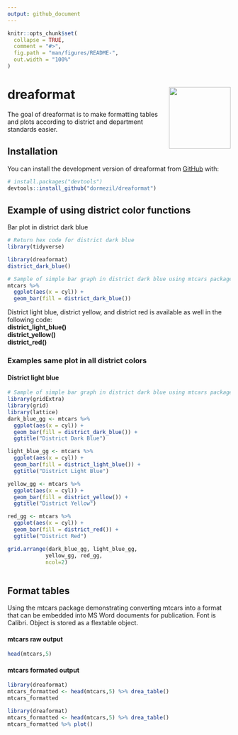 ```yaml
---
output: github_document
---
```


<!-- README.md is generated from README.Rmd. Please edit that file -->

```r
knitr::opts_chunk$set(
  collapse = TRUE,
  comment = "#>",
  fig.path = "man/figures/README-",
  out.width = "100%"
)
```

# dreaformat <img src="man/figures/logo.png" align="right" height="139" />

<!-- badges: start -->
<!-- badges: end -->

The goal of dreaformat is to make formatting tables and plots according to district and department standards easier.

## Installation

You can install the development version of dreaformat from [GitHub](https://github.com/) with:

``` r
# install.packages("devtools")
devtools::install_github("dormezil/dreaformat")
```

## Example of using district color functions

Bar plot in district dark blue

```r
# Return hex code for district dark blue
library(tidyverse)

library(dreaformat)
district_dark_blue()

# Sample of simple bar graph in district dark blue using mtcars package
mtcars %>%
  ggplot(aes(x = cyl)) +
  geom_bar(fill = district_dark_blue())

```

District light blue, district yellow, and district red is available as well in the following code:  
**district_light_blue()**  
**district_yellow()**  
**district_red()**  

### Examples same plot in all district colors
#### District light blue
```r
# Sample of simple bar graph in district dark blue using mtcars package
library(gridExtra)
library(grid)
library(lattice)
dark_blue_gg <- mtcars %>%
  ggplot(aes(x = cyl)) +
  geom_bar(fill = district_dark_blue()) +
  ggtitle("District Dark Blue")

light_blue_gg <- mtcars %>%
  ggplot(aes(x = cyl)) +
  geom_bar(fill = district_light_blue()) +
  ggtitle("District Light Blue")

yellow_gg <- mtcars %>%
  ggplot(aes(x = cyl)) +
  geom_bar(fill = district_yellow()) +
  ggtitle("District Yellow")

red_gg <- mtcars %>%
  ggplot(aes(x = cyl)) +
  geom_bar(fill = district_red()) +
  ggtitle("District Red")

grid.arrange(dark_blue_gg, light_blue_gg,
            yellow_gg, red_gg,
            ncol=2)
  
```

## Format tables
Using the mtcars package demonstrating converting mtcars into a format that can be embedded into MS Word documents for publication. Font is Calibri. Object is stored as a flextable object.


#### mtcars raw output
```r
head(mtcars,5)
```

#### mtcars formated output
```r
library(dreaformat)
mtcars_formatted <- head(mtcars,5) %>% drea_table()
mtcars_formatted
```

```r
library(dreaformat)
mtcars_formatted <- head(mtcars,5) %>% drea_table()
mtcars_formatted %>% plot()
```




